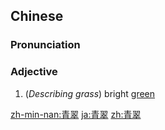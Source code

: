 ==Chinese==
{{zh-forms}}

===Pronunciation===
{{zh-pron
|m=qīngcuì
|c=cing1 ceoi3
|h=pfs=chhiâng-chhui
|mn=qz,tp,xm:chhiⁿ-chhùi/kh,zz:chheⁿ-chhùi/qz,xm,zz:chheng-chhùi
|cat=a
}}

===Adjective===
{{zh-adj}}

# (''Describing grass'') bright [[green]]

[[zh-min-nan:青翠]]
[[ja:青翠]]
[[zh:青翠]]